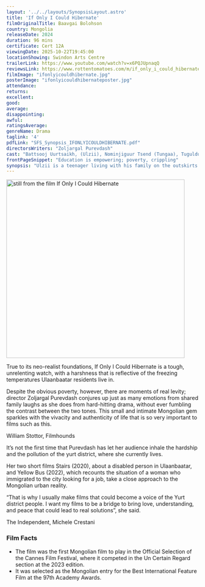 ```yaml
---
layout: '../../layouts/SynopsisLayout.astro'
title: 'If Only I Could Hibernate'
filmOriginalTitle: Baavgai Bolohson
country: Mongolia
releaseDate: 2024
duration: 96 mins
certificate: Cert 12A
viewingDate: 2025-10-22T19:45:00
locationShowing: Swindon Arts Centre
trailerLink: https://www.youtube.com/watch?v=x6PQJUpnaqQ
reviewsLink: https://www.rottentomatoes.com/m/if_only_i_could_hibernate
filmImage: "ifonlyicouldhibernate.jpg"
posterImage: "ifonlyicouldhibernateposter.jpg" 
attendance: 
returns: 
excellent: 
good: 
average: 
disappointing: 
awful: 
ratingsAverage: 
genreName: Drama
taglink: '4'
pdfLink: "SFS_Synopsis_IFONLYICOULDHIBERNATE.pdf"
directorsWriters: "Zoljargal Purevdash"
cast: "Battsooj Uurtsaikh, (Ulzii), Nominjiguur Tsend (Tungaa), Tuguldur Batsaikhan (Erkhemee)"
frontPageSnippet: "Education is empowering; poverty, crippling"
synopsis: "Ulzii is a teenager living with his family on the outskirts of Ulaanbaatar in Mongolia.  His father is dead and his mother resorts to drinking alcohol instead of finding a job, meaning that there is often not enough coal to heat the home in the cold of winter.  Ulzii feels responsible for his three younger siblings and needs money."
---
```


<Image src={filmImage} alt="still from the film If Only I Could Hibernate" width="467" />

True to its neo-realist foundations, If Only I Could Hibernate is a tough, unrelenting watch, with a harshness that is reflective of the freezing temperatures Ulaanbaatar residents live in. 

Despite the obvious poverty, however, there are moments of real levity; director Zoljargal Purevdash conjures up just as many emotions from shared family laughs as she does from hard-hitting drama, without ever fumbling the contrast between the two tones.  This small and intimate Mongolian gem sparkles with the vivacity and authenticity of life that is so very important to films such as this.

<div class="review__author review__author--review1">
William Stottor, Filmhounds
</div>

It’s not the first time that Purevdash has let her audience inhale the hardship and the pollution of the yurt district, where she currently lives.  

Her two short films Stairs (2020), about a disabled person in Ulaanbaatar, and Yellow Bus (2022), which recounts the situation of a woman who immigrated to the city looking for a job, take a close approach to the Mongolian urban reality.  

“That is why I usually make films that could become a voice of the Yurt district people. I want my films to be a bridge to bring love, understanding, and peace that could lead to real solutions”, she said.

<div class="review__author">
The Independent, Michele Crestani
</div>

### Film Facts

- The film was the first Mongolian film to play in the Official Selection of the Cannes Film Festival, where it competed in the Un Certain Regard section at the 2023 edition.
- It was selected as the Mongolian entry for the Best International Feature Film at the 97th Academy Awards. 